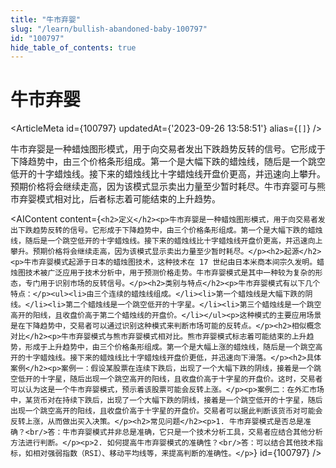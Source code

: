 ```yaml
---
title: "牛市弃婴"
slug: "/learn/bullish-abandoned-baby-100797"
id: "100797"
hide_table_of_contents: true
---
```



# 牛市弃婴

<ArticleMeta id={100797} updatedAt={'2023-09-26 13:58:51'} alias={`[]`} />
<div className='border-solid border-b border-t-0 my-4 border-[var(--ifm-color-gray-300)]' />

牛市弃婴是一种蜡烛图形模式，用于向交易者发出下跌趋势反转的信号。它形成于下降趋势中，由三个价格条形组成。第一个是大幅下跌的蜡烛线，随后是一个跳空低开的十字蜡烛线。接下来的蜡烛线比十字蜡烛线开盘价更高，并迅速向上攀升。预期价格将会继续走高，因为该模式显示卖出力量至少暂时耗尽。牛市弃婴可与熊市弃婴模式相对比，后者标志着可能结束的上升趋势。

<AIContent content={`<h2>定义</h2><p>牛市弃婴是一种蜡烛图形模式，用于向交易者发出下跌趋势反转的信号。它形成于下降趋势中，由三个价格条形组成。第一个是大幅下跌的蜡烛线，随后是一个跳空低开的十字蜡烛线。接下来的蜡烛线比十字蜡烛线开盘价更高，并迅速向上攀升。预期价格将会继续走高，因为该模式显示卖出力量至少暂时耗尽。</p><h2>起源</h2><p>牛市弃婴模式起源于日本的蜡烛图技术，这种技术在 17 世纪由日本米商本间宗久发明。蜡烛图技术被广泛应用于技术分析中，用于预测价格走势。牛市弃婴模式是其中一种较为复杂的形态，专门用于识别市场的反转信号。</p><h2>类别与特点</h2><p>牛市弃婴模式有以下几个特点：</p><ul><li>由三个连续的蜡烛线组成。</li><li>第一个蜡烛线是大幅下跌的阴线。</li><li>第二个蜡烛线是一个跳空低开的十字星。</li><li>第三个蜡烛线是一个跳空高开的阳线，且收盘价高于第二个蜡烛线的开盘价。</li></ul><p>这种模式的主要应用场景是在下降趋势中，交易者可以通过识别这种模式来判断市场可能的反转点。</p><h2>相似概念对比</h2><p>牛市弃婴模式与熊市弃婴模式相对比。熊市弃婴模式标志着可能结束的上升趋势，形成于上升趋势中，由三个价格条形组成。第一个是大幅上涨的蜡烛线，随后是一个跳空高开的十字蜡烛线。接下来的蜡烛线比十字蜡烛线开盘价更低，并迅速向下滑落。</p><h2>具体案例</h2><p>案例一：假设某股票在连续下跌后，出现了一个大幅下跌的阴线，接着是一个跳空低开的十字星，随后出现一个跳空高开的阳线，且收盘价高于十字星的开盘价。这时，交易者可以认为这是一个牛市弃婴模式，预示着该股票可能会反转上涨。</p><p>案例二：在外汇市场中，某货币对在持续下跌后，出现了一个大幅下跌的阴线，接着是一个跳空低开的十字星，随后出现一个跳空高开的阳线，且收盘价高于十字星的开盘价。交易者可以据此判断该货币对可能会反转上涨，从而做出买入决策。</p><h2>常见问题</h2><p>1. 牛市弃婴模式是否总是准确？<br/>答：牛市弃婴模式并非总是准确，它只是一个技术分析工具，交易者应结合其他分析方法进行判断。</p><p>2. 如何提高牛市弃婴模式的准确性？<br/>答：可以结合其他技术指标，如相对强弱指数（RSI）、移动平均线等，来提高判断的准确性。</p>`} id={100797} />
